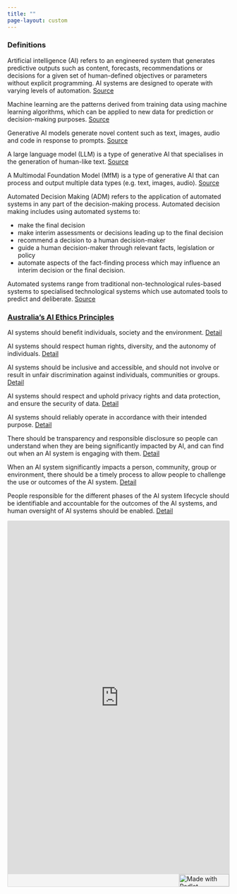 ```yaml
---
title: ""
page-layout: custom
---
```

::: grid
::: g-col-3
### Definitions


::: {.callout-note title="Artificial intelligence" collapse="true"}
Artificial intelligence (AI) refers to an engineered system that generates predictive outputs such as content, forecasts, recommendations or decisions for a given set of human-defined objectives or parameters without explicit programming. AI systems are designed to operate with varying levels of automation. [Source](https://www.iso.org/obp/ui/#iso:std:iso-iec:22989:ed-1:v1:en)
:::

::: {.callout-note title="Machine learning" collapse="true"}
Machine learning are the patterns derived from training data using machine learning algorithms, which can be applied to new data for prediction or decision-making purposes. [Source](https://www.iso.org/obp/ui/#iso:std:iso-iec:22989:ed-1:v1:en)
:::

::: {.callout-tip title="Generative AI models" collapse="true"}
Generative AI models generate novel content such as text, images, audio and code in response to prompts. [Source](https://www.chiefscientist.gov.au/GenerativeAI%5d)
:::

::: {.callout-tip title="Large Language Model (LLM)" collapse="true"}
A large language model (LLM) is a type of generative AI that specialises in the generation of human-like text. [Source](https://www.chiefscientist.gov.au/GenerativeAI%5d)
:::

::: {.callout-tip title="Multimodal Foundation Model (MfM)" collapse="true"}
A Multimodal Foundation Model (MfM) is a type of generative AI that can process and output multiple data types (e.g. text, images, audio). [Source](https://www.chiefscientist.gov.au/GenerativeAI%5d)
:::

::: {.callout-caution title="Automated Decision Making (ADM)" collapse="true"}
Automated Decision Making (ADM) refers to the application of automated systems in any part of the decision-making process. Automated decision making includes using automated systems to:

-   make the final decision
-   make interim assessments or decisions leading up to the final decision
-   recommend a decision to a human decision-maker
-   guide a human decision-maker through relevant facts, legislation or policy
-   automate aspects of the fact-finding process which may influence an interim decision or the final decision.

Automated systems range from traditional non-technological rules-based systems to specialised technological systems which use automated tools to predict and deliberate. [Source](https://www.ombudsman.gov.au/__data/assets/pdf_file/0029/288236/OMB1188-Automated-Decision-Making-Report_Final-A1898885.pdf)
:::


### [Australia’s AI Ethics Principles](https://www.industry.gov.au/publications/australias-artificial-intelligence-ethics-framework/australias-ai-ethics-principles)

::: {.callout-note title="Human, societal and environmental wellbeing:" collapse="true"}
AI systems should benefit individuals, society and the environment. [Detail](https://www.industry.gov.au/publications/australias-artificial-intelligence-ethics-framework/australias-ai-ethics-principles#principles-in-detail-3)
:::

::: {.callout-caution title="Human-centred values" collapse="true"}
AI systems should respect human rights, diversity, and the autonomy of individuals. [Detail](https://www.industry.gov.au/publications/australias-artificial-intelligence-ethics-framework/australias-ai-ethics-principles#principles-in-detail-3)
:::

::: {.callout-caution title="Fairness" collapse="true"}
AI systems should be inclusive and accessible, and should not involve or result in unfair discrimination against individuals, communities or groups. [Detail](https://www.industry.gov.au/publications/australias-artificial-intelligence-ethics-framework/australias-ai-ethics-principles#principles-in-detail-3)
:::

::: {.callout-caution title="Privacy protection and security" collapse="true"}
AI systems should respect and uphold privacy rights and data protection, and ensure the security of data. [Detail](https://www.industry.gov.au/publications/australias-artificial-intelligence-ethics-framework/australias-ai-ethics-principles#principles-in-detail-3)
    
:::

::: {.callout-caution title="Reliability and safety" collapse="true"}
AI systems should reliably operate in accordance with their intended purpose. [Detail](https://www.industry.gov.au/publications/australias-artificial-intelligence-ethics-framework/australias-ai-ethics-principles#principles-in-detail-3)
    
:::

::: {.callout-caution title="Transparency and explainability" collapse="true"}
There should be transparency and responsible disclosure so people can understand when they are being significantly impacted by AI, and can find out when an AI system is engaging with them. [Detail](https://www.industry.gov.au/publications/australias-artificial-intelligence-ethics-framework/australias-ai-ethics-principles#principles-in-detail-3)
    
:::

::: {.callout-caution title="Contestability" collapse="true"}
When an AI system significantly impacts a person, community, group or environment, there should be a timely process to allow people to challenge the use or outcomes of the AI system. [Detail](https://www.industry.gov.au/publications/australias-artificial-intelligence-ethics-framework/australias-ai-ethics-principles#principles-in-detail-3)
    
:::

::: {.callout-caution title="Accountability" collapse="true"}
People responsible for the different phases of the AI system lifecycle should be identifiable and accountable for the outcomes of the AI systems, and human oversight of AI systems should be enabled. [Detail](https://www.industry.gov.au/publications/australias-artificial-intelligence-ethics-framework/australias-ai-ethics-principles#principles-in-detail-3)
:::
:::
::: g-col-9


<div class="padlet-embed" style="border:1px solid rgba(0,0,0,0.1);border-radius:2px;box-sizing:border-box;overflow:hidden;position:relative;width:100%;background:#F4F4F4"><p style="padding:0;margin:0"><iframe src="https://sydney.padlet.org/embed/d7vvb8tjagcn0cvs" frameborder="0" allow="camera;microphone;geolocation" style="width:100%;height:800px;display:block;padding:0;margin:0"></iframe></p><div style="display:flex;align-items:center;justify-content:end;margin:0;height:28px"><a href="https://padlet.com?ref=embed" style="display:block;flex-grow:0;margin:0;border:none;padding:0;text-decoration:none" target="_blank"><div style="display:flex;align-items:center;"><img src="https://padlet.net/embeds/made_with_padlet_2022.png" width="114" height="28" style="padding:0;margin:0;background:0 0;border:none;box-shadow:none" alt="Made with Padlet"></div></a></div></div>
:::
:::
